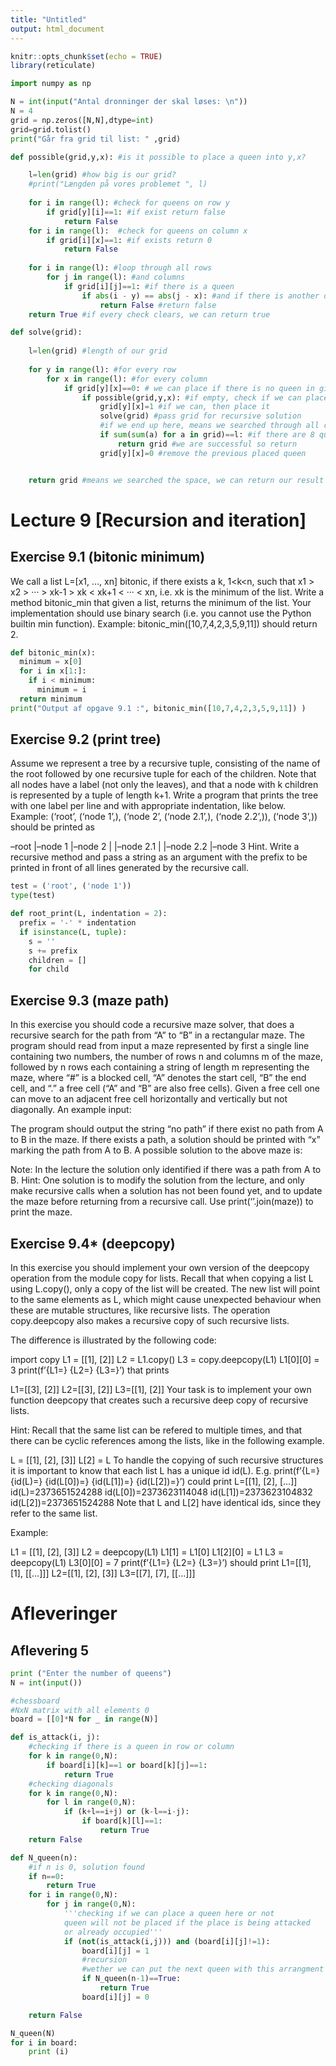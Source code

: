 ```yaml
---
title: "Untitled"
output: html_document
---
```


```r
knitr::opts_chunk$set(echo = TRUE)
library(reticulate)
```

```python
import numpy as np

N = int(input("Antal dronninger der skal løses: \n"))
N = 4
grid = np.zeros([N,N],dtype=int)
grid=grid.tolist()
print("Går fra grid til list: " ,grid)

def possible(grid,y,x): #is it possible to place a queen into y,x?

    l=len(grid) #how big is our grid?
    #print("Længden på vores problemet ", l)
    
    for i in range(l): #check for queens on row y
        if grid[y][i]==1: #if exist return false
            return False
    for i in range(l):  #check for queens on column x
        if grid[i][x]==1: #if exists return 0
            return False
        
    for i in range(l): #loop through all rows
        for j in range(l): #and columns
            if grid[i][j]==1: #if there is a queen
                if abs(i - y) == abs(j - x): #and if there is another on a diagonal
                    return False #return false
    return True #if every check clears, we can return true

def solve(grid):
    
    l=len(grid) #length of our grid  
    
    for y in range(l): #for every row
        for x in range(l): #for every column
            if grid[y][x]==0: # we can place if there is no queen in given position
                if possible(grid,y,x): #if empty, check if we can place a queen
                    grid[y][x]=1 #if we can, then place it
                    solve(grid) #pass grid for recursive solution
                    #if we end up here, means we searched through all children branches
                    if sum(sum(a) for a in grid)==l: #if there are 8 queens
                        return grid #we are successful so return
                    grid[y][x]=0 #remove the previous placed queen


    return grid #means we searched the space, we can return our result
```



# Lecture 9 [Recursion and iteration]

## Exercise 9.1 (bitonic minimum)

We call a list L=[x1, ..., xn] bitonic, if there exists a k, 1<k<n, such that x1 > x2 > ··· > xk-1 > xk < xk+1 < ··· < xn, i.e. xk is the minimum of the list. Write a method bitonic_min that given a list, returns the minimum of the list. Your implementation should use binary search (i.e. you cannot use the Python builtin min function).
Example: bitonic_min([10,7,4,2,3,5,9,11]) should return 2.

```python
def bitonic_min(x):
  minimum = x[0]
  for i in x[1:]:
    if i < minimum:
      minimum = i
  return minimum
print("Output af opgave 9.1 :", bitonic_min([10,7,4,2,3,5,9,11]) )
```

## Exercise 9.2 (print tree)

Assume we represent a tree by a recursive tuple, consisting of the name of the root followed by one recursive tuple for each of the children. Note that all nodes have a label (not only the leaves), and that a node with k children is represented by a tuple of length k+1. Write a program that prints the tree with one label per line and with appropriate indentation, like below.
Example: ('root', ('node 1',), ('node 2', ('node 2.1',), ('node 2.2',)), ('node 3',)) should be printed as

--root
  |--node 1
  |--node 2
  |  |--node 2.1
  |  |--node 2.2
  |--node 3
Hint. Write a recursive method and pass a string as an argument with the prefix to be printed in front of all lines generated by the recursive call.

```python
test = ('root', ('node 1'))
type(test)

def root_print(L, indentation = 2):
  prefix = '-' * indentation
  if isinstance(L, tuple):
    s = ''
    s += prefix
    children = []
    for child
```

## Exercise 9.3 (maze path)
In this exercise you should code a recursive maze solver, that does a recursive search for the path from "A" to "B" in a rectangular maze. The program should read from input a maze represented by first a single line containing two numbers, the number of rows n and columns m of the maze, followed by n rows each containing a string of length m representing the maze, where "#" is a blocked cell, "A" denotes the start cell, "B" the end cell, and "." a free cell ("A" and "B" are also free cells). Given a free cell one can move to an adjacent free cell horizontally and vertically but not diagonally. An example input:


The program should output the string "no path" if there exist no path from A to B in the maze. If there exists a path, a solution should be printed with "x" marking the path from A to B. A possible solution to the above maze is:

Note: In the lecture the solution only identified if there was a path from A to B.
Hint: One solution is to modify the solution from the lecture, and only make recursive calls when a solution has not been found yet, and to update the maze before returning from a recursive call. Use print('\n'.join(maze)) to print the maze.


## Exercise 9.4* (deepcopy)
In this exercise you should implement your own version of the deepcopy operation from the module copy for lists. Recall that when copying a list L using L.copy(), only a copy of the list will be created. The new list will point to the same elements as L, which might cause unexpected behaviour when these are mutable structures, like recursive lists. The operation copy.deepcopy also makes a recursive copy of such recursive lists.

The difference is illustrated by the following code:

import copy
L1 = [[1], [2]]
L2 = L1.copy()
L3 = copy.deepcopy(L1)
L1[0][0] = 3
print(f'{L1=} {L2=} {L3=}')
that prints

L1=[[3], [2]] L2=[[3], [2]] L3=[[1], [2]]
Your task is to implement your own function deepcopy that creates such a recursive deep copy of recursive lists.

Hint: Recall that the same list can be refered to multiple times, and that there can be cyclic references among the lists, like in the following example.

L = [[1], [2], [3]]
L[2] = L
To handle the copying of such recursive structures it is important to know that each list L has a unique id id(L). E.g.
print(f'{L=} {id(L)=} {id(L[0])=} {id(L[1])=} {id(L[2])=}')
could print
L=[[1], [2], [...]] id(L)=2373651524288 id(L[0])=2373623114048 id(L[1])=2373623104832 id(L[2])=2373651524288
Note that L and L[2] have identical ids, since they refer to the same list.

Example:

L1 = [[1], [2], [3]]
L2 = deepcopy(L1)
L1[1] = L1[0]
L1[2][0] = L1
L3 = deepcopy(L1)
L3[0][0] = 7
print(f'{L1=} {L2=} {L3=}')
should print
L1=[[1], [1], [[...]]] L2=[[1], [2], [3]] L3=[[7], [7], [[...]]]


# Afleveringer

## Aflevering 5 

```python
print ("Enter the number of queens")
N = int(input())

#chessboard
#NxN matrix with all elements 0
board = [[0]*N for _ in range(N)]

def is_attack(i, j):
    #checking if there is a queen in row or column
    for k in range(0,N):
        if board[i][k]==1 or board[k][j]==1:
            return True
    #checking diagonals
    for k in range(0,N):
        for l in range(0,N):
            if (k+l==i+j) or (k-l==i-j):
                if board[k][l]==1:
                    return True
    return False

def N_queen(n):
    #if n is 0, solution found
    if n==0:
        return True
    for i in range(0,N):
        for j in range(0,N):
            '''checking if we can place a queen here or not
            queen will not be placed if the place is being attacked
            or already occupied'''
            if (not(is_attack(i,j))) and (board[i][j]!=1):
                board[i][j] = 1
                #recursion
                #wether we can put the next queen with this arrangment or not
                if N_queen(n-1)==True:
                    return True
                board[i][j] = 0

    return False

N_queen(N)
for i in board:
    print (i)
```

